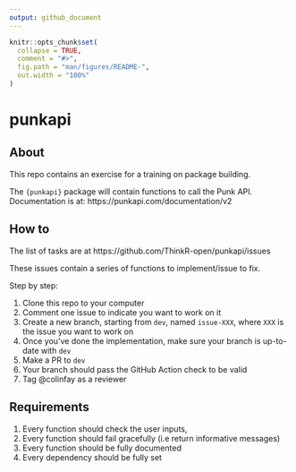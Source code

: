 ```yaml
---
output: github_document
---
```


<!-- README.md is generated from README.Rmd. Please edit that file -->

```r
knitr::opts_chunk$set(
  collapse = TRUE,
  comment = "#>",
  fig.path = "man/figures/README-",
  out.width = "100%"
)
```

# punkapi

<!-- badges: start -->
<!-- badges: end -->

## About

This repo contains an exercise for a training on package building. 

The `{punkapi}` package will contain functions to call the Punk API. 
Documentation is at: https://punkapi.com/documentation/v2

## How to

The list of tasks are at https://github.com/ThinkR-open/punkapi/issues

These issues contain a series of functions to implement/issue to fix. 

Step by step:

1. Clone this repo to your computer
1. Comment one issue to indicate you want to work on it
1. Create a new branch, starting from `dev`, named `issue-XXX`, where `XXX` is the issue you want to work on
1. Once you've done the implementation, make sure your branch is up-to-date with `dev`
1. Make a PR to `dev`
1. Your branch should pass the GitHub Action check to be valid
1. Tag @colinfay as a reviewer

## Requirements

1. Every function should check the user inputs, 
1. Every function should fail gracefully (i.e return informative messages)
1. Every function should be fully documented
1. Every dependency should be fully set 

